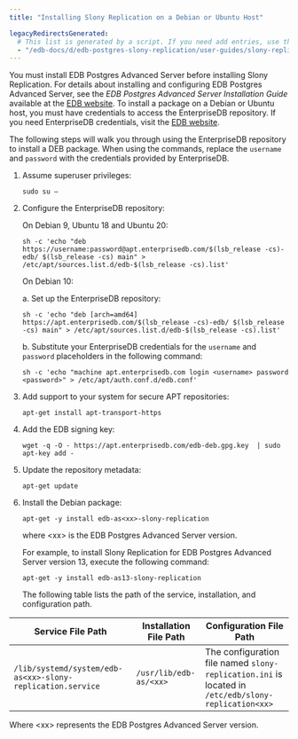 ```yaml
---
title: "Installing Slony Replication on a Debian or Ubuntu Host"

legacyRedirectsGenerated:
  # This list is generated by a script. If you need add entries, use the `legacyRedirects` key.
  - "/edb-docs/d/edb-postgres-slony-replication/user-guides/slony-replication-guide/1.0/installing_slony_on_a_debian_or_ubuntu_host.html"
---
```


<div id="installing_a_deb_package_on_a_debian_or_ubuntu_host" class="registered_link"></div>

You must install EDB Postgres Advanced Server before installing Slony Replication. For details about installing and configuring EDB Postgres Advanced Server, see the *EDB Postgres Advanced Server Installation Guide* available at the [EDB website](/epas/latest/). To install a package on a Debian or Ubuntu host, you must have credentials to access the EnterpriseDB repository. If you need EnterpriseDB credentials, visit the [EDB website](https://www.enterprisedb.com/user).

The following steps will walk you through using the EnterpriseDB repository to install a DEB package. When using the commands, replace the `username` and `password` with the credentials provided by EnterpriseDB.

1.  Assume superuser privileges:

    ```text
    sudo su –
    ```

2.  Configure the EnterpriseDB repository:

    On Debian 9, Ubuntu 18 and Ubuntu 20:

    ```text
    sh -c 'echo "deb https://username:password@apt.enterprisedb.com/$(lsb_release -cs)-edb/ $(lsb_release -cs) main" > /etc/apt/sources.list.d/edb-$(lsb_release -cs).list'
    ```

    On Debian 10:

    a.  Set up the EnterpriseDB repository:

    ```text
    sh -c 'echo "deb [arch=amd64] https://apt.enterprisedb.com/$(lsb_release -cs)-edb/ $(lsb_release -cs) main" > /etc/apt/sources.list.d/edb-$(lsb_release -cs).list'
    ```

    b.  Substitute your EnterpriseDB credentials for the `username` and `password` placeholders in the following command:

    ```text
    sh -c 'echo "machine apt.enterprisedb.com login <username> password <password>" > /etc/apt/auth.conf.d/edb.conf'
    ```

3.  Add support to your system for secure APT repositories:

    ```text
    apt-get install apt-transport-https
    ```

4.  Add the EDB signing key:

    ```text
    wget -q -O - https://apt.enterprisedb.com/edb-deb.gpg.key  | sudo apt-key add -
    ```

5.  Update the repository metadata:

    ```text
    apt-get update
    ```

6.  Install the Debian package:

    ```text
    apt-get -y install edb-as<xx>-slony-replication
    ```

    where &lt;xx> is the EDB Postgres Advanced Server version.

    For example, to install Slony Replication for EDB Postgres Advanced Server version 13, execute the following command:

    ```text
    apt-get -y install edb-as13-slony-replication
    ```

    The following table lists the path of the service, installation, and configuration path.

| **Service File Path**                                      | **Installation File Path** | **Configuration File Path**                                                                         |
| ---------------------------------------------------------- | -------------------------- | --------------------------------------------------------------------------------------------------- |
| `/lib/systemd/system/edb-as<xx>-slony-replication.service` | `/usr/lib/edb-as/<xx>`     | The configuration file named `slony-replication.ini` is located in `/etc/edb/slony-replication<xx>` |

Where &lt;xx> represents the EDB Postgres Advanced Server version.
